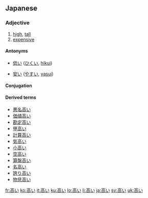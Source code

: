 ==Japanese==
{{ja-kanjitab|高}}

===Adjective===
{{ja-adj|kk|decl=i|hira=たかい|rom=takai}}

# [[high]], [[tall]]
# [[expensive]]

====Antonyms====
* {{sense|high}} [[低い]] ([[ひくい]], [[hikui]])
* {{sense|expensive}} [[安い]] ([[やすい]], [[yasui]])

====Conjugation====
{{ja-i|高|たか|taka}}

====Derived terms====
* [[悪名高い]]
* [[価値高い]]
* [[勘定高い]]
* [[甲高い]]
* [[計算高い]]
* [[気高い]]
* [[小高い]]
* [[空高い]]
* [[算盤高い]]
* [[名高い]]
* [[誇り高い]]
* [[物見高い]]

[[fr:高い]]
[[ko:高い]]
[[it:高い]]
[[ku:高い]]
[[lo:高い]]
[[li:高い]]
[[ja:高い]]
[[sv:高い]]
[[uk:高い]]